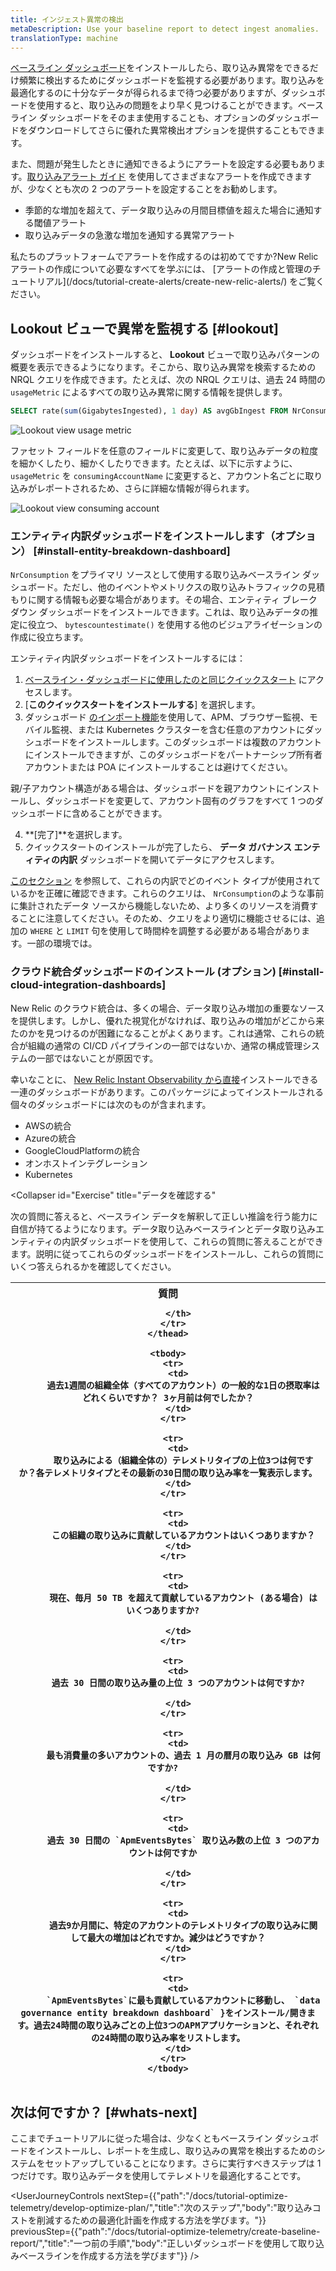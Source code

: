 ```yaml
---
title: インジェスト異常の検出
metaDescription: Use your baseline report to detect ingest anomalies.
translationType: machine
---
```




[ベースライン ダッシュボード](/docs/tutorial-optimize-telemetry/create-baseline-report/)をインストールしたら、取り込み異常をできるだけ頻繁に検出するためにダッシュボードを監視する必要があります。取り込みを最適化するのに十分なデータが得られるまで待つ必要がありますが、ダッシュボードを使用すると、取り込みの問題をより早く見つけることができます。ベースライン ダッシュボードをそのまま使用することも、オプションのダッシュボードをダウンロードしてさらに優れた異常検出オプションを提供することもできます。

また、問題が発生したときに通知できるようにアラートを設定する必要もあります。[取り込みアラート ガイド](/docs/accounts/accounts-billing/new-relic-one-pricing-billing/usage-queries-alerts) を使用してさまざまなアラートを作成できますが、少なくとも次の 2 つのアラートを設定することをお勧めします。

* 季節的な増加を超えて、データ取り込みの月間目標値を超えた場合に通知する閾値アラート
* 取り込みデータの急激な増加を通知する異常アラート

<Callout variant="tip">
  私たちのプラットフォームでアラートを作成するのは初めてですか?New Relic アラートの作成について必要なすべてを学ぶには、 [アラートの作成と管理のチュートリアル](/docs/tutorial-create-alerts/create-new-relic-alerts/) をご覧ください。
</Callout>

## Lookout ビューで異常を監視する [#lookout]

ダッシュボードをインストールすると、 **Lookout** ビューで取り込みパターンの概要を表示できるようになります。そこから、取り込み異常を検索するための NRQL クエリを作成できます。たとえば、次の NRQL クエリは、過去 24 時間の `usageMetric` によるすべての取り込み異常に関する情報を提供します。

```sql
SELECT rate(sum(GigabytesIngested), 1 day) AS avgGbIngest FROM NrConsumption WHERE productLine='DataPlatform' FACET usageMetric 
```

<img
  src={omaoedgLookoutViewTelemType}
  alt="Lookout view usage metric"
  title="Lookout view usage metric"
/>

ファセット フィールドを任意のフィールドに変更して、取り込みデータの粒度を細かくしたり、細かくしたりできます。たとえば、以下に示すように、 `usageMetric` を `consumingAccountName` に変更すると、アカウント名ごとに取り込みがレポートされるため、さらに詳細な情報が得られます。

<img
  src={omaoedgLookoutViewConsumingAccount}
  alt="Lookout view consuming account"
  title="Lookout view consuming account"
/>

### エンティティ内訳ダッシュボードをインストールします（オプション） [#install-entity-breakdown-dashboard]

`NrConsumption` をプライマリ ソースとして使用する取り込みベースライン ダッシュボード。ただし、他のイベントやメトリクスの取り込みトラフィックの見積もりに関する情報も必要な場合があります。その場合、エンティティ ブレークダウン ダッシュボードをインストールできます。これは、取り込みデータの推定に役立つ、 `bytescountestimate()` を使用する他のビジュアライゼーションの作成に役立ちます。

エンティティ内訳ダッシュボードをインストールするには：

1. [ベースライン・ダッシュボードに使用したのと同じクイックスタート](https://onenr.io/0PoR8zpDYQG) にアクセスします。
2. \[**このクイックスタートをインストールする**] を選択します。
3. ダッシュボード [のインポート機能](/docs/query-your-data/explore-query-data/dashboards/introduction-dashboards/#dashboards-import)を使用して、APM、ブラウザー監視、モバイル監視、または Kubernetes クラスターを含む任意のアカウントにダッシュボードをインストールします。このダッシュボードは複数のアカウントにインストールできますが、このダッシュボードをパートナーシップ所有者アカウントまたは POA にインストールすることは避けてください。

<Callout variant="tip">
  親/子アカウント構造がある場合は、ダッシュボードを親アカウントにインストールし、ダッシュボードを変更して、アカウント固有のグラフをすべて 1 つのダッシュボードに含めることができます。
</Callout>

4. **\[完了]**を選択します。
5. クイックスタートのインストールが完了したら、 **データ ガバナンス エンティティの内訳** ダッシュボードを開いてデータにアクセスします。

[このセクション](/docs/new-relic-solutions/observability-maturity/operational-efficiency/dg-baselining#understand-nr-consumption-metrics) を参照して、これらの内訳でどのイベント タイプが使用されているかを正確に確認できます。これらのクエリは、 `NrConsumption`のような事前に集計されたデータ ソースから機能しないため、より多くのリソースを消費することに注意してください。そのため、クエリをより適切に機能させるには、追加の `WHERE` と `LIMIT` 句を使用して時間枠を調整する必要がある場合があります。一部の環境では。

### クラウド統合ダッシュボードのインストール (オプション) [#install-cloud-integration-dashboards]

New Relic のクラウド統合は、多くの場合、データ取り込み増加の重要なソースを提供します。しかし、優れた視覚化がなければ、取り込みの増加がどこから来たのかを見つけるのが困難になることがよくあります。これは通常、これらの統合が組織の通常の CI/CD パイプラインの一部ではないか、通常の構成管理システムの一部ではないことが原因です。

幸いなことに、 [New Relic Instant Observability から直接](https://onenr.io/0EPwJJO9Ow7)インストールできる一連のダッシュボードがあります。このパッケージによってインストールされる個々のダッシュボードには次のものが含まれます。

* AWSの統合
* Azureの統合
* GoogleCloudPlatformの統合
* オンホストインテグレーション
* Kubernetes

<Collapser
  id="Exercise"
  title="データを確認する"
>
  次の質問に答えると、ベースライン データを解釈して正しい推論を行う能力に自信が持てるようになります。データ取り込みベースラインとデータ取り込みエンティティの内訳ダッシュボードを使用して、これらの質問に答えることができます。説明に従ってこれらのダッシュボードをインストールし、これらの質問にいくつ答えられるかを確認してください。

  <table>
    <thead>
      <tr>
        <th>
          質問  

        </th>
      </tr>
    </thead>

    <tbody>
      <tr>
        <td>
          過去1週間の組織全体（すべてのアカウント）の一般的な1日の摂取率はどれくらいですか？ 3ヶ月前は何でしたか？
        </td>
      </tr>

      <tr>
        <td>
          取り込みによる（組織全体の）テレメトリタイプの上位3つは何ですか？各テレメトリタイプとその最新の30日間の取り込み率を一覧表示します。
        </td>
      </tr>

      <tr>
        <td>
          この組織の取り込みに貢献しているアカウントはいくつありますか？
        </td>
      </tr>

      <tr>
        <td>
          現在、毎月 50 TB を超えて貢献しているアカウント (ある場合) はいくつありますか?  

        </td>
      </tr>

      <tr>
        <td>
          過去 30 日間の取り込み量の上位 3 つのアカウントは何ですか?  

        </td>
      </tr>

      <tr>
        <td>
          最も消費量の多いアカウントの、過去 1 月の暦月の取り込み GB は何ですか?  

        </td>
      </tr>

      <tr>
        <td>
          過去 30 日間の `ApmEventsBytes` 取り込み数の上位 3 つのアカウントは何ですか  

        </td>
      </tr>

      <tr>
        <td>
          過去9か月間に、特定のアカウントのテレメトリタイプの取り込みに関して最大の増加はどれですか。減少はどうですか？
        </td>
      </tr>

      <tr>
        <td>
          `ApmEventsBytes`に最も貢献しているアカウントに移動し、 `data governance entity breakdown dashboard` }をインストール/開きます。過去24時間の取り込みごとの上位3つのAPMアプリケーションと、それぞれの24時間の取り込み率をリストします。
        </td>
      </tr>
    </tbody>
  </table>
</Collapser>

## 次は何ですか？ [#whats-next]

ここまでチュートリアルに従った場合は、少なくともベースライン ダッシュボードをインストールし、レポートを生成し、取り込みの異常を検出するためのシステムをセットアップしていることになります。さらに実行すべきステップは 1 つだけです。取り込みデータを使用してテレメトリを最適化することです。

<UserJourneyControls
  nextStep={{"path":"/docs/tutorial-optimize-telemetry/develop-optimize-plan/","title":"次のステップ","body":"取り込みコストを削減するための最適化計画を作成する方法を学びます。"}}
  previousStep={{"path":"/docs/tutorial-optimize-telemetry/create-baseline-report/","title":"一つ前の手順","body":"正しいダッシュボードを使用して取り込みベースラインを作成する方法を学びます"}}
/>